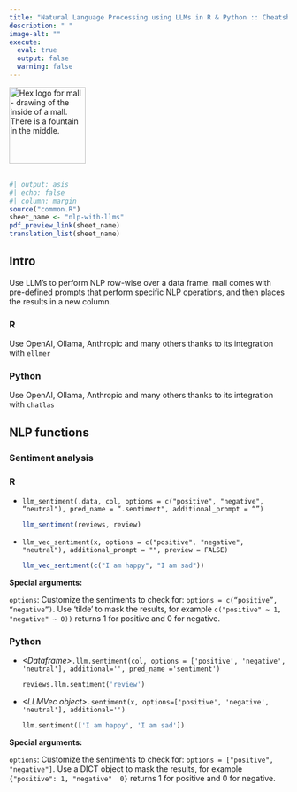 ```yaml
---
title: "Natural Language Processing using LLMs in R & Python :: Cheatsheet"
description: " "
image-alt: ""
execute:
  eval: true
  output: false
  warning: false
---
```


<img src="images/logo-mall.png" alt="Hex logo for mall - drawing of the inside of a mall. There is a fountain in the middle." height="138"/> <br><br><a href="../nlp-with-llms.pdf">

```r
#| output: asis
#| echo: false
#| column: margin
source("common.R")
sheet_name <- "nlp-with-llms"
pdf_preview_link(sheet_name)
translation_list(sheet_name)
```

## Intro

Use LLM’s to perform NLP row-wise over a data frame. mall comes with pre-defined
prompts that perform specific NLP operations, and then places the results in a 
new column.

::: {.panel-tabset group="language"}
### R

Use OpenAI, Ollama, Anthropic and many others thanks to its integration with `ellmer`

### Python

Use OpenAI,
Ollama, Anthropic and many others thanks to its integration with `chatlas`

:::


## NLP functions


### Sentiment analysis 

::: {.panel-tabset group="language"}

### R

- `llm_sentiment(.data, col, options = c("positive", "negative", “neutral"), pred_name = “.sentiment", additional_prompt = “”)`

    ```r
    llm_sentiment(reviews, review)
    ```

- `llm_vec_sentiment(x, options = c("positive", "negative", "neutral"), additional_prompt = "", preview = FALSE)`

    ```r
    llm_vec_sentiment(c("I am happy", "I am sad"))
    ```

**Special arguments:**

`options`: Customize the sentiments to check for: 
`options = c(“positive”, “negative”)`. Use ‘tilde’ to mask the results, for 
example `c("positive" ~ 1, "negative" ~ 0))` returns 1 for positive and 0 for
negative.

### Python

- *\<Dataframe\>*`.llm.sentiment(col, options = ['positive', 'negative', 'neutral'], additional='', pred_name ='sentiment')`

    ```python
    reviews.llm.sentiment('review')
    ```

- *\<LLMVec object\>*`.sentiment(x, options=['positive', 'negative', 'neutral'], additional='')`

    ```python
    llm.sentiment(['I am happy', 'I am sad'])
    ```

**Special arguments:**

`options`:  Customize the sentiments to check for: 
`options = ["positive", "negative"]`. Use a DICT object to mask the results, 
for example `{"positive": 1, "negative"  0}` returns 1 for positive and 0 for
negative.


:::